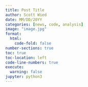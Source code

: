```yaml
---
title: Post Title 
author: Scott Wied
date: MM/DD/20YY
categories: [news, code, analysis]
image: "image.jpg"
format:
  html:
    code-fold: false
number-sections: true
toc: true
toc-location: left
code-line-numbers: true
execute:
  warning: false
jupyter: python3
---
```


